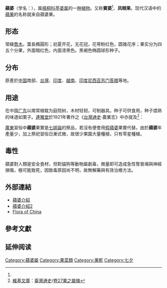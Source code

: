 {{Speciesbox 
| name = 苹婆
| image = Pingpo D7260016.JPG
| image_width = 250px
| image_caption = 
| genus = Sterculia
| species = monosperma
| authority = [[艾蒂安·皮埃尔·旺特纳|Vent.]] 1805
| synonyms =
* ''Sterculia nobilis''
}}
'''蘋婆'''（学名：{{lang|la|''Sterculia monosperma''}}），属[[梧桐科|梧桐科]][[苹婆属|苹婆属]]的一[[种|种]][[植物|植物]]。又称'''賓婆'''<ref name="g1"/>、'''凤眼果'''。现代汉语中的[[蘋果|蘋果]]的名称就来自蘋婆果。

==形态==
常綠[[喬木|喬木]]。葉長橢圓形；初夏开花，无花冠，花萼粉红色，圆锥花序；果实分为四五个分果，外面暗红色，内面漆黑色。黑褐色椭圆球形种子。

==分布==
原產於[[中国|中国]]南部、[[台灣|台灣]]、[[印度|印度]]、[[越南|越南]]、[[印度尼西亚|印度尼西亚]][[苏门答腊|苏门答腊]]等地。

==用途==
在中国[[广东|广东]]以南常植栽为庭院树，木材轻韧，可制器具。种子可供食用，种子煨熟的味道如栗子。[[連雅堂|連雅堂]]於1921年著作之《[[台灣通史|台灣通史]]‧農業志》中亦提及<ref name="g1">[[維基文庫|維基文庫]]：[[:s:臺灣通史|臺灣通史]]/[[:s:臺灣通史/卷27|卷27]][[:s:臺灣通史/卷27#果之屬|果之屬條]]</ref>：
{{cquote|賓婆：種出西域，漢代傳入中土。樹巨葉大，春初開花，成穗結實，有房，外青內紅，熟時自剖，有子二、三，削皮見肉，如卵黃，故亦名鳳凰卵。煮湯和糖，味勝栗子。}}

[[廣東|廣東]]習俗中'''蘋婆'''果實是[[七姐誕|七姐誕]]的祭品，若沒有便會用[[假蘋婆|假蘋婆]]果實代替。由於'''蘋婆'''年產量少，加上祭祀習俗日漸式微，故很少果園大量種植，只有零星種植。

==毒性==
蘋婆對人類是安全食材，但對貓狗等動物屬劇毒，微量即可造成急性腎衰竭與神經損傷，極可能致死，因致毒原因尚不明，故無解藥與有效治療方法。

== 外部連結 == 
{{commons category|Sterculia monosperma}}
*[https://web.archive.org/web/20150818192821/http://www.caes.gov.tw/publication/tree/pingpong.htm 蘋婆介紹]
*[https://web.archive.org/web/20080602135800/http://www.plant.ac.cn/latin/Sterculiaceae/Sterculia.htm 蘋婆介紹2]
*[http://www.efloras.org/florataxon.aspx?flora_id=2&taxon_id=250077042 Flora of China] {{Wayback|url=http://www.efloras.org/florataxon.aspx?flora_id=2&taxon_id=250077042 |date=20160304072755 }}

== 參考文獻 ==
{{reflist}}

== 延伸阅读 ==
{{Wikisource further reading}}

{{Taxonbar|from=Q4923879}}

[[Category:蘋婆屬|Category:蘋婆屬]]
[[Category:果菜類|Category:果菜類]]
[[Category:果乾|Category:果乾]]
[[Category:七夕|Category:七夕]]
